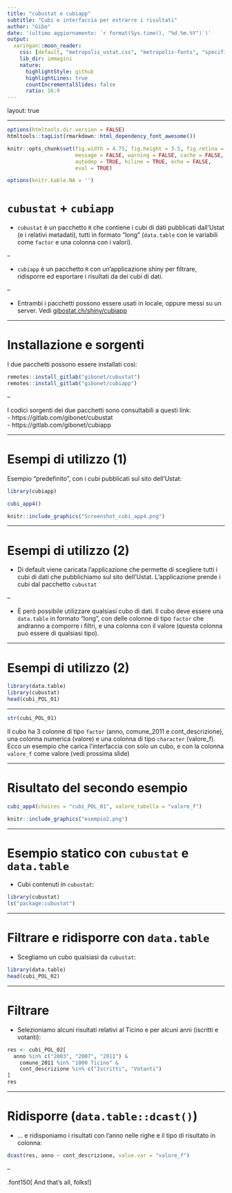 ```yaml
---
title: "cubustat e cubiapp"
subtitle: "Cubi e interfaccia per estrarre i risultati"
author: "Gibo"
date: '(ultimo aggiornamento: `r format(Sys.time(), "%d.%m.%Y")`)'
output:
  xaringan::moon_reader:
    css: [default, "metropolis_ustat.css", "metropolis-fonts", "specifici.css"]
    lib_dir: immagini
    nature:
      highlightStyle: github
      highlightLines: true
      countIncrementalSlides: false
      ratio: 16:9
---
```


layout: true


---

```r
options(htmltools.dir.version = FALSE)
htmltools::tagList(rmarkdown::html_dependency_font_awesome())

knitr::opts_chunk$set(fig.width = 4.75, fig.height = 3.5, fig.retina = 3,
                      message = FALSE, warning = FALSE, cache = FALSE,
                      autodep = TRUE, hiline = TRUE, echo = FALSE, 
                      eval = TRUE)

options(knitr.kable.NA = '')
```


# `cubustat` + `cubiapp` 

- `cubustat` è un pacchetto `R` che contiene i cubi di dati pubblicati dall'Ustat (e i relativi metadati), tutti in formato "long" (`data.table` con le variabili come `factor` e una colonna con i valori).  

--


- `cubiapp` è un pacchetto `R` con un'applicazione shiny per filtrare, ridisporre ed esportare i risultati da dei cubi di dati.

--

- Entrambi i pacchetti possono essere usati in locale, oppure messi su un server. Vedi [gibostat.ch/shiny/cubiapp](https://www.gibostat.ch/shiny/cubiapp)

---


# Installazione e sorgenti

I due pacchetti possono essere installati così:

```r
remotes::install_gitlab("gibonet/cubustat")
remotes::install_gitlab("gibonet/cubiapp")
```

--

I codici sorgenti dei due pacchetti sono consultabili a questi link:  
- https://gitlab.com/gibonet/cubustat  
- https://gitlab.com/gibonet/cubiapp  


---


# Esempi di utilizzo (1)

Esempio "predefinito", con i cubi pubblicati sul sito dell'Ustat: 
```r
library(cubiapp)

cubi_app4()
```


```r
knitr::include_graphics("Screenshot_cubi_app4.png")
```

---

# Esempi di utilizzo (2)

- Di default viene caricata l'applicazione che permette di scegliere tutti i cubi di dati che pubblichiamo sul sito dell'Ustat. L'applicazione prende i cubi dal pacchetto `cubustat`  

--

- È però possibile utilizzare qualsiasi cubo di dati. Il cubo deve essere una `data.table` in formato "long", con delle colonne di tipo `factor` che andranno a comporre i filtri, e una colonna con il valore (questa colonna può essere di qualsiasi tipo).


---

# Esempi di utilizzo (2)

```r
library(data.table)
library(cubustat)
head(cubi_POL_01)
```

---

```r
str(cubi_POL_01)
```

Il cubo ha 3 colonne di tipo `factor` (anno, comune_2011 e cont_descrizione), una colonna numerica (valore) e una colonna di tipo `character` (valore_f). Ecco un esempio che carica l'interfaccia con solo un cubo, e con la colonna `valore_f` come valore (vedi prossima slide) 

---

# Risultato del secondo esempio

```r
cubi_app4(choices = "cubi_POL_01", valore_tabella = "valore_f")
```

```r
knitr::include_graphics("esempio2.png")
```

---


# Esempio statico con `cubustat` e `data.table`

- Cubi contenuti in `cubustat`:
```r
library(cubustat)
ls("package:cubustat")
```

---

# Filtrare e ridisporre con `data.table`

- Scegliamo un cubo qualsiasi da `cubustat`:

```r
library(data.table)
head(cubi_POL_02)
```


---

# Filtrare

- Selezioniamo alcuni risultati relativi al Ticino e per alcuni anni (iscritti e votanti):
```r
res <- cubi_POL_02[
  anno %in% c("2003", "2007", "2011") &
    comune_2011 %in% "1000 Ticino" &
    cont_descrizione %in% c("Iscritti", "Votanti")
]
res
```

---

# Ridisporre (`data.table::dcast()`)

- ... e ridisponiamo i risultati con l'anno nelle righe e il tipo di risultato in colonna:

```r
dcast(res, anno ~ cont_descrizione, value.var = "valore_f")
```

--

.font150[
And that's all, folks!
]
